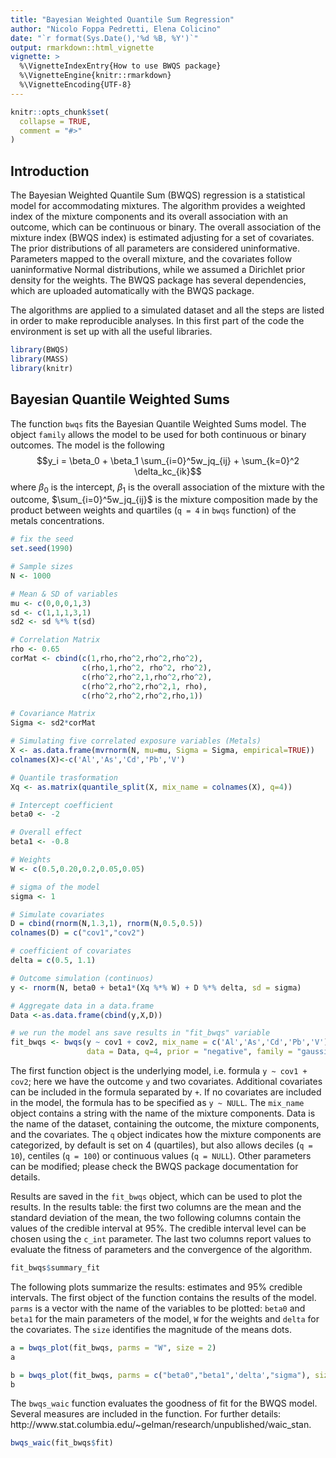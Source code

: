 ```yaml
---
title: "Bayesian Weighted Quantile Sum Regression"
author: "Nicolo Foppa Pedretti, Elena Colicino"
date: "`r format(Sys.Date(),'%d %B, %Y')`"
output: rmarkdown::html_vignette
vignette: >
  %\VignetteIndexEntry{How to use BWQS package}
  %\VignetteEngine{knitr::rmarkdown}
  %\VignetteEncoding{UTF-8}
---
```


```r
knitr::opts_chunk$set(
  collapse = TRUE,
  comment = "#>"
)
```

## Introduction

The Bayesian Weighted Quantile Sum (BWQS) regression is a statistical model for accommodating mixtures. The algorithm provides a weighted index of the mixture components and its overall association with an outcome, which can be continuous or binary. The overall association of the mixture index (BWQS index) is estimated adjusting for a set of covariates. The prior distributions of all parameters are considered uninformative. Parameters mapped to the overall mixture, and the covariates follow uaninformative Normal distributions, while we assumed a Dirichlet prior density for the weights. The BWQS package has several dependencies, which are uploaded automatically with the BWQS package.

The algorithms are applied to a simulated dataset and all the steps are listed in order to make reproducible analyses. In this first part of the code the environment is set up with all the useful libraries.
 

```r
library(BWQS)
library(MASS)
library(knitr)
```

## Bayesian Quantile Weighted Sums

The function `bwqs` fits the Bayesian Quantile Weighted Sums model. The object `family` allows the model to be used for both continuous or binary outcomes. The model is the following $$y_i = \beta_0 + \beta_1 \sum_{i=0}^5w_jq_{ij} + \sum_{k=0}^2 \delta_kc_{ik}$$ where $\beta_0$ is the intercept, $\beta_1$ is the overall association of the mixture with the outcome, $\sum_{i=0}^5w_jq_{ij}$ is the mixture composition made by the product between weights and quartiles (`q = 4` in `bwqs` function) of the metals concentrations.   

```r
# fix the seed
set.seed(1990)

# Sample sizes
N <- 1000

# Mean & SD of variables
mu <- c(0,0,0,1,3)
sd <- c(1,1,1,3,1)
sd2 <- sd %*% t(sd)

# Correlation Matrix
rho <- 0.65
corMat <- cbind(c(1,rho,rho^2,rho^2,rho^2),
                c(rho,1,rho^2, rho^2, rho^2),
                c(rho^2,rho^2,1,rho^2,rho^2),
                c(rho^2,rho^2,rho^2,1, rho),
                c(rho^2,rho^2,rho^2,rho,1))

# Covariance Matrix
Sigma <- sd2*corMat

# Simulating five correlated exposure variables (Metals)
X <- as.data.frame(mvrnorm(N, mu=mu, Sigma = Sigma, empirical=TRUE))
colnames(X)<-c('Al','As','Cd','Pb','V')

# Quantile trasformation
Xq <- as.matrix(quantile_split(X, mix_name = colnames(X), q=4))

# Intercept coefficient
beta0 <- -2

# Overall effect
beta1 <- -0.8

# Weights
W <- c(0.5,0.20,0.2,0.05,0.05)

# sigma of the model
sigma <- 1

# Simulate covariates
D = cbind(rnorm(N,1.3,1), rnorm(N,0.5,0.5))
colnames(D) = c("cov1","cov2")

# coefficient of covariates
delta = c(0.5, 1.1)

# Outcome simulation (continuos)
y <- rnorm(N, beta0 + beta1*(Xq %*% W) + D %*% delta, sd = sigma)

# Aggregate data in a data.frame
Data <-as.data.frame(cbind(y,X,D))

# we run the model ans save results in "fit_bwqs" variable
fit_bwqs <- bwqs(y ~ cov1 + cov2, mix_name = c('Al','As','Cd','Pb','V'),
                 data = Data, q=4, prior = "negative", family = "gaussian")
```

The first function object is the underlying model, i.e. formula `y ~ cov1 + cov2`; here we have the outcome `y` and two covariates. Additional covariates can be included in the formula separated by `+`. If no covariates are included in the model, the formula has to be specified as `y ~ NULL`. The `mix_name` object contains a string with the name of the mixture components. Data is the name of the dataset, containing the outcome, the mixture components, and the covariates. The `q` object indicates how the mixture components are categorized, by default is set on 4 (quartiles), but also allows deciles (`q = 10`), centiles (`q = 100`) or continuous values (`q = NULL`). Other parameters can be modified; please check the BWQS package documentation for details.   
 
Results are saved in the `fit_bwqs` object, which can be used to plot the results. In the results table: the first two columns are the mean and the standard deviation of the mean, the two following columns contain the values of the credible interval at 95%. The credible interval level can be chosen using the `c_int` parameter. The last two columns report values to evaluate the fitness of parameters and the convergence of the algorithm. 
 
```r
fit_bwqs$summary_fit
```

The following plots summarize the results: estimates and 95% credible intervals. The first object of the function contains the results of the model. `parms` is a vector with the name of the variables to be plotted: `beta0` and `beta1` for the main parameters of the model, `W` for the weights and `delta` for the covariates. The `size` identifies the magnitude of the means dots.

```r
a = bwqs_plot(fit_bwqs, parms = "W", size = 2)
a
```

```r
b = bwqs_plot(fit_bwqs, parms = c("beta0","beta1",'delta',"sigma"), size = 2)
b
```

The `bwqs_waic` function evaluates the goodness of fit for the BWQS model. Several measures are included in the function. For further details: http://www.stat.columbia.edu/~gelman/research/unpublished/waic_stan.  

```r
bwqs_waic(fit_bwqs$fit)
```



